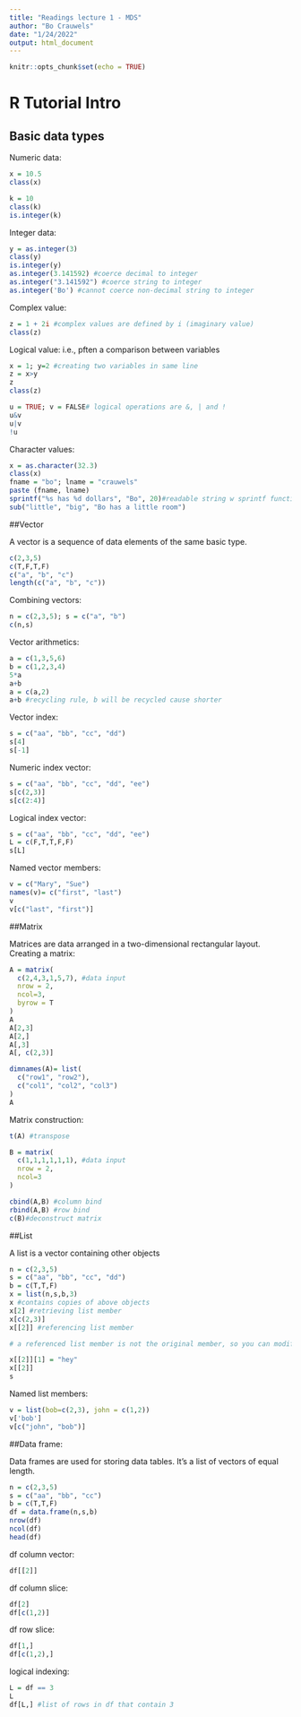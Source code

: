 ```yaml
---
title: "Readings lecture 1 - MDS"
author: "Bo Crauwels"
date: "1/24/2022"
output: html_document
---
```


```r
knitr::opts_chunk$set(echo = TRUE)
```

# R Tutorial Intro

## Basic data types 

Numeric data: 
```r
x = 10.5
class(x)
```

```r
k = 10
class(k)
is.integer(k)
```

Integer data: 
```r
y = as.integer(3)
class(y)
is.integer(y)
as.integer(3.141592) #coerce decimal to integer 
as.integer("3.141592") #coerce string to integer
as.integer('Bo') #cannot coerce non-decimal string to integer
```

Complex value: 
```r
z = 1 + 2i #complex values are defined by i (imaginary value)
class(z)
```

Logical value: 
i.e., pften a comparison between variables
```r
x = 1; y=2 #creating two variables in same line 
z = x>y
z
class(z)
```

```r
u = TRUE; v = FALSE# logical operations are &, | and !
u&v
u|v
!u
```

Character values: 
```r
x = as.character(32.3)
class(x)
fname = "bo"; lname = "crauwels"
paste (fname, lname)
sprintf("%s has %d dollars", "Bo", 20)#readable string w sprintf function 
sub("little", "big", "Bo has a little room")
```

##Vector 

A vector is a sequence of data elements of the same basic type. 
```r
c(2,3,5)
c(T,F,T,F)
c("a", "b", "c")
length(c("a", "b", "c"))
```

Combining vectors: 
```r
n = c(2,3,5); s = c("a", "b")
c(n,s)
```

Vector arithmetics: 
```r
a = c(1,3,5,6)
b = c(1,2,3,4)
5*a
a+b
a = c(a,2)
a+b #recycling rule, b will be recycled cause shorter
```

Vector index: 
```r
s = c("aa", "bb", "cc", "dd")
s[4]
s[-1]
```

Numeric index vector: 
```r
s = c("aa", "bb", "cc", "dd", "ee")
s[c(2,3)]
s[c(2:4)]
```

Logical index vector: 
```r
s = c("aa", "bb", "cc", "dd", "ee")
L = c(F,T,T,F,F)
s[L]
```

Named vector members: 
```r
v = c("Mary", "Sue")
names(v)= c("first", "last")
v
v[c("last", "first")]
```

##Matrix 

Matrices are data arranged in a two-dimensional rectangular layout. Creating a matrix: 
```r
A = matrix(
  c(2,4,3,1,5,7), #data input
  nrow = 2,
  ncol=3,
  byrow = T
)
A
A[2,3]
A[2,]
A[,3]
A[, c(2,3)]

dimnames(A)= list(
  c("row1", "row2"),
  c("col1", "col2", "col3")
)
A
```

Matrix construction: 
```r
t(A) #transpose

B = matrix(
  c(1,1,1,1,1,1), #data input
  nrow = 2,
  ncol=3
)

cbind(A,B) #column bind
rbind(A,B) #row bind 
c(B)#deconstruct matrix 
```

##List 

A list is a vector containing other objects
```r
n = c(2,3,5)
s = c("aa", "bb", "cc", "dd")
b = c(T,T,F)
x = list(n,s,b,3)
x #contains copies of above objects
x[2] #retrieving list member
x[c(2,3)]
x[[2]] #referencing list member

# a referenced list member is not the original member, so you can modify it without modifying the original member 

x[[2]][1] = "hey"
x[[2]]
s
```

Named list members:
```r
v = list(bob=c(2,3), john = c(1,2))
v['bob']
v[c("john", "bob")]
```

##Data frame: 

Data frames are used for storing data tables. It's a list of vectors of equal length. 

```r
n = c(2,3,5)
s = c("aa", "bb", "cc")
b = c(T,T,F)
df = data.frame(n,s,b)
nrow(df)
ncol(df)
head(df)
```

df column vector: 
```r
df[[2]]
```

df column slice: 
```r
df[2]
df[c(1,2)]
```

df row slice: 
```r
df[1,]
df[c(1,2),]
```

logical indexing: 
```r
L = df == 3
L
df[L,] #list of rows in df that contain 3 
```


